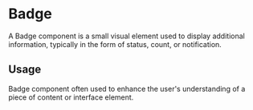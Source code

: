 

<Meta of={BadgeStories} />

# Badge

A Badge component is a small visual element used to display additional information, typically in the form of status, count, or notification.

<Canvas of={BadgeStories.BadgeStory} />

## Usage

Badge component often used to enhance the user's understanding of a piece of content or interface element.
